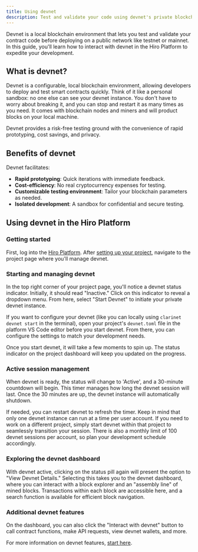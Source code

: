 ```yaml
---
title: Using devnet
description: Test and validate your code using devnet's private blockchain environment.
---
```



Devnet is a local blockchain environment that lets you test and validate your contract code before deploying on a public network like testnet or mainnet. In this guide, you'll learn how to interact with devnet in the Hiro Platform to expedite your development.

## What is devnet?

Devnet is a configurable, local blockchain environment, allowing developers to deploy and test smart contracts quickly. Think of it like a personal sandbox: no one else can see your devnet instance. You don't have to worry about breaking it, and you can stop and restart it as many times as you need. It comes with blockchain nodes and miners and will product blocks on your local machine.

Devnet provides a risk-free testing ground with the convenience of rapid prototyping, cost savings, and privacy.

## Benefits of devnet

Devnet facilitates:

- **Rapid prototyping**: Quick iterations with immediate feedback.
- **Cost-efficiency**: No real cryptocurrency expenses for testing.
- **Customizable testing environment**: Tailor your blockchain parameters as needed.
- **Isolated development**: A sandbox for confidential and secure testing.

## Using devnet in the Hiro Platform

### Getting started

First, log into the [Hiro Platform](https://platform.hiro.so/). After [setting up your project](/stacks/platform/guides/create-project), navigate to the project page where you'll manage devnet.

### Starting and managing devnet

In the top right corner of your project page, you'll notice a devnet status indicator. Initially, it should read "Inactive." Click on this indicator to reveal a dropdown menu. From here, select "Start Devnet" to initiate your private devnet instance.

<Wrapper>
  <ImageZoom
    alt="DevnetStart"
    src={DevnetStart}
    className="!my-0 rounded-xl bg-background"
    priority
  />
</Wrapper>

If you want to configure your devnet (like you can locally using `clarinet devnet start` in the terminal), open your project's `devnet.toml` file in the platform VS Code editor before you start devnet. From there, you can configure the settings to match your development needs.

Once you start devnet, it will take a few moments to spin up. The status indicator on the project dashboard will keep you updated on the progress.

### Active session management

When devnet is ready, the status will change to 'Active', and a 30-minute countdown will begin. This timer manages how long the devnet session will last. Once the 30 minutes are up, the devnet instance will automatically shutdown.

<Wrapper>
  <ImageZoom
    alt="DevnetActive"
    src={DevnetActive}
    className="!my-0 rounded-xl bg-background"
    priority
  />
</Wrapper>

If needed, you can restart devnet to refresh the timer. Keep in mind that only one devnet instance can run at a time per user account. If you need to work on a different project, simply start devnet within that project to seamlessly transition your session. There is also a monthly limit of 100 devnet sessions per account, so plan your development schedule accordingly.

### Exploring the devnet dashboard

With devnet active, clicking on the status pill again will present the option to "View Devnet Details." Selecting this takes you to the devnet dashboard, where you can interact with a block explorer and an "assembly line" of mined blocks. Transactions within each block are accessible here, and a search function is available for efficient block navigation.

<Wrapper>
  <ImageZoom
    alt="DevnetDashboard"
    src={DevnetDashboard}
    className="!my-0 rounded-xl bg-background"
    priority
  />
</Wrapper>

### Additional devnet features

On the dashboard, you can also click the "Interact with devnet" button to call contract functions, make API requests, view devnet wallets, and more.

For more information on devnet features, [start here](https://www.hiro.so/blog/5-ways-to-interact-with-devnet-in-the-hiro-platform).

<Wrapper>
  <ImageZoom
    alt="DevnetInteract"
    src={DevnetInteract}
    className="!my-0 rounded-xl bg-background"
    priority
  />
</Wrapper>
